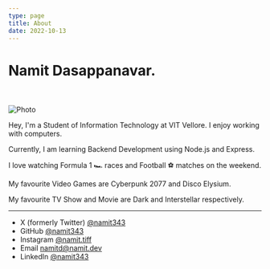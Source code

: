 ```yaml
---
type: page
title: About
date: 2022-10-13
---
```


# Namit Dasappanavar.
<br><br/>
    <Image
        src="C:\Users\rajas\Pictures\iCloud Photos\Photos\IMG_5739(1).JPEG"
        alt="Photo"
        width={1125}
        height={750}
        priority
        className="next-image"
    />

Hey, I'm a Student of Information Technology at VIT Vellore. I enjoy working with computers.

Currently, I am learning Backend Development using Node.js and Express.

I love watching Formula 1 🏎️ races and Football ⚽ matches on the weekend.

My favourite Video Games are Cyberpunk 2077 and Disco Elysium.

My favourite TV Show and Movie are Dark and Interstellar respectively.

---

- X (formerly Twitter) [@namit343](https://x.com/namit343)
- GitHub [@namit343](https://github.com/namit343)
- Instagram [@namit.tiff](https://instagram.com/namit.tiff)
- Email namitd@namit.dev
- LinkedIn [@namit343](https://www.linkedin.com/in/namit343)